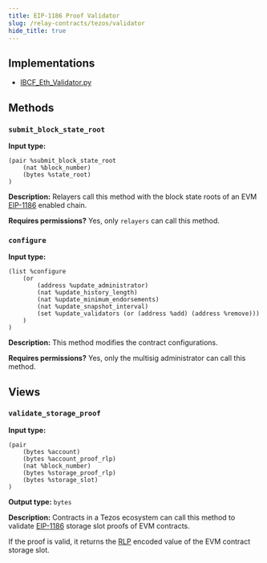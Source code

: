 ```yaml
---
title: EIP-1186 Proof Validator
slug: /relay-contracts/tezos/validator
hide_title: true
---
```


## Implementations

- [IBCF_Eth_Validator.py](https://github.com/airgap-it/ibcf/blob/main/contracts/tezos/IBCF_Eth_Validator.py)

## Methods

### `submit_block_state_root`

**Input type:**

```
(pair %submit_block_state_root
    (nat %block_number)
    (bytes %state_root)
)
```

**Description:** Relayers call this method with the block state roots of an EVM [EIP-1186](https://eips.ethereum.org/EIPS/eip-1186) enabled chain.

**Requires permissions?** Yes, only `relayers` can call this method.

<div class="padding-vert--md"></div>

### `configure`

**Input type:**

```
(list %configure
    (or
        (address %update_administrator)
        (nat %update_history_length)
        (nat %update_minimum_endorsements)
        (nat %update_snapshot_interval)
        (set %update_validators (or (address %add) (address %remove)))
    )
)
```

**Description:** This method modifies the contract configurations.

**Requires permissions?** Yes, only the multisig administrator can call this method.

<div class="padding-vert--md"></div>

## Views

### `validate_storage_proof`

**Input type:**

```
(pair
    (bytes %account)
    (bytes %account_proof_rlp)
    (nat %block_number)
    (bytes %storage_proof_rlp)
    (bytes %storage_slot)
)
```

**Output type:** `bytes`

**Description:** Contracts in a Tezos ecosystem can call this method to validate [EIP-1186](https://eips.ethereum.org/EIPS/eip-1186) storage slot proofs of EVM contracts.

If the proof is valid, it returns the [RLP](https://ethereum.org/en/developers/docs/data-structures-and-encoding/rlp) encoded value of the EVM contract storage slot.
